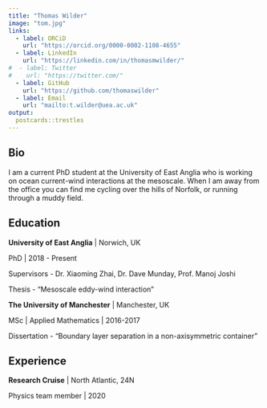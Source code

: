 ```yaml
---
title: "Thomas Wilder"
image: "tom.jpg"
links:
  - label: ORCiD
    url: "https://orcid.org/0000-0002-1108-4655"
  - label: LinkedIn
    url: "https://linkedin.com/in/thomasmwilder/"
#  - label: Twitter
#    url: "https://twitter.com/"
  - label: GitHub
    url: "https://github.com/thomaswilder"
  - label: Email
    url: "mailto:t.wilder@uea.ac.uk"
output:
  postcards::trestles
---
```

 
<!-- I am a classically trained data scientist living in the San Francisco Bay Area.  -->
<!-- Currently I work on the Oculus team at Facebook. I love talking about baseball,  -->
<!-- true crime podcasts, and causal inference. -->

## Bio

I am a current PhD student at the University of East Anglia who is working on ocean current-wind interactions at the mesoscale. When I am away from the office you can find me cycling over the hills of Norfolk, or running through a muddy field.


## Education

**University of East Anglia** | Norwich, UK 

PhD | 2018 - Present

Supervisors - Dr. Xiaoming Zhai, Dr. Dave Munday, Prof. Manoj Joshi

Thesis - "Mesoscale eddy-wind interaction"

**The University of Manchester** | Manchester, UK

MSc | Applied Mathematics | 2016-2017

Dissertation - "Boundary layer separation in a non-axisymmetric container"


## Experience

**Research Cruise** | North Atlantic, 24N

Physics team member | 2020
